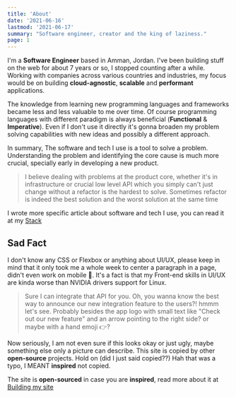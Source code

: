 ```yaml
---
title: 'About'
date: '2021-06-16'
lastmod: '2021-06-17'
summary: "Software engineer, creator and the king of laziness."
page: 1
---
```


I'm a **Software Engineer** based in Amman, Jordan. I've been building stuff on the web for about 7 years or so, I stopped counting after a while. Working with companies across various countries and industries, my focus would be on building **cloud-agnostic**, **scalable** and **performant** applications.

The knowledge from learning new programming languages and frameworks became less and less valuable to me over time. Of course programming languages with different paradigm is always beneficial (**Functional** & **Imperative**). Even if I don't use it directly it's gonna broaden my problem solving capabilities with new ideas and possibly a different approach. 

In summary, The software and tech I use is a tool to solve a problem. Understanding the problem and identifying the core cause is much more crucial, specially early in developing a new product. 

> I believe dealing with problems at the product core, whether it's in infrastructure or crucial low level API which you simply can't just change without a refactor is the hardest to solve. Sometimes refactor is indeed the best solution and the worst solution at the same time

I wrote more  specific article about software and tech I use, you can read it at my [Stack](/writing/stack)

## Sad Fact

I don't know any CSS or Flexbox or anything about UI/UX, please keep in mind that it only took me a whole week to center a paragraph in a page, didn't even work on mobile 🤦. It's a fact is that my Front-end skills in UI/UX are kinda worse than NVIDIA drivers support for Linux.

> Sure I can integrate that API for you. Oh, you wanna know the best way to announce our new integration feature to the users?! hmmm let's see. Probably besides the app logo with small text like "Check out our new feature" and an arrow pointing to the right side? or maybe with a hand emoji 👉?

Now seriously, I am not even sure if this looks okay or just ugly, maybe something else only a picture can describe. This site is copied by other **open-source** projects. Hold on (did I just said copied??) Hah that was a typo, I MEANT **inspired** not copied.

The site is **open-sourced** in case you are **inspired**, read more about it at [Building my site](/writing/building-my-site)

